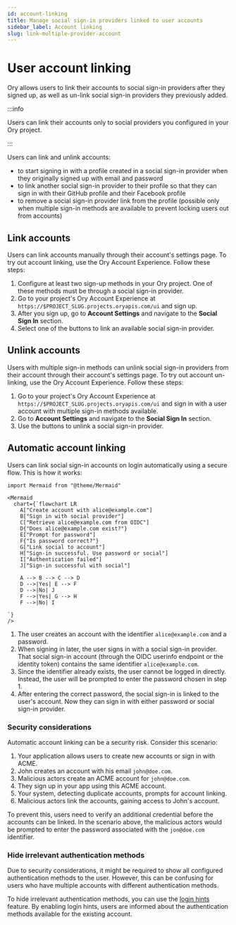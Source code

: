```yaml
---
id: account-linking
title: Manage social sign-in providers linked to user accounts
sidebar_label: Account linking
slug: link-multiple-provider-account
---
```


# User account linking

Ory allows users to link their accounts to social sign-in providers after they signed up, as well as un-link social sign-in
providers they previously added.

:::info

Users can link their accounts only to social providers you configured in your Ory project.

:::

Users can link and unlink accounts:

- to start signing in with a profile created in a social sign-in provider when they originally signed up with email and password
- to link another social sign-in provider to their profile so that they can sign in with their GitHub profile and their Facebook
  profile
- to remove a social sign-in provider link from the profile (possible only when multiple sign-in methods are available to prevent
  locking users out from accounts)

## Link accounts

Users can link accounts manually through their account's settings page. To try out account linking, use the Ory Account
Experience. Follow these steps:

1. Configure at least two sign-up methods in your Ory project. One of these methods must be through a social sign-in provider.
2. Go to your project's Ory Account Experience at `https://$PROJECT_SLUG.projects.oryapis.com/ui` and sign up.
3. After you sign up, go to **Account Settings** and navigate to the **Social Sign In** section.
4. Select one of the buttons to link an available social sign-in provider.

## Unlink accounts

Users with multiple sign-in methods can unlink social sign-in providers from their account through their account's settings page.
To try out account un-linking, use the Ory Account Experience. Follow these steps:

1. Go to your project's Ory Account Experience at `https://$PROJECT_SLUG.projects.oryapis.com/ui` and sign in with a user account
   with multiple sign-in methods available.
2. Go to **Account Settings** and navigate to the **Social Sign In** section.
3. Use the buttons to unlink a social sign-in provider.

## Automatic account linking

Users can link social sign-in accounts on login automatically using a secure flow. This is how it works:

```mdx-code-block
import Mermaid from "@theme/Mermaid"

<Mermaid
  chart={`flowchart LR
    A["Create account with alice@example.com"]
    B["Sign in with social provider"]
    C["Retrieve alice@example.com from OIDC"]
    D{"Does alice@example.com exist?"}
    E["Prompt for password"]
    F{"Is password correct?"}
    G["Link social to account"]
    H["Sign-in successful. Use password or social"]
    I["Authentication failed"]
    J["Sign-in successful with social"]

    A --> B --> C --> D
    D -->|Yes| E --> F
    D -->|No| J
    F -->|Yes| G --> H
    F -->|No| I

`}
/>
```

1. The user creates an account with the identifier `alice@example.com` and a password.
1. When signing in later, the user signs in with a social sign-in provider. That social sign-in account (through the OIDC userinfo
   endpoint or the identity token) contains the same identifier `alice@example.com`.
1. Since the identifier already exists, the user cannot be logged in directly. Instead, the user will be prompted to enter the
   password chosen in step 1.
1. After entering the correct password, the social sign-in is linked to the user's account. Now they can sign in with either
   password or social sign-in provider.

### Security considerations

Automatic account linking can be a security risk. Consider this scenario:

1. Your application allows users to create new accounts or sign in with ACME.
1. John creates an account with his email `john@doe.com`.
1. Malicious actors create an ACME account for `john@doe.com`.
1. They sign up in your app using this ACME account.
1. Your system, detecting duplicate accounts, prompts for account linking.
1. Malicious actors link the accounts, gaining access to John's account.

To prevent this, users need to verify an additional credential before the accounts can be linked. In the scenario above, the
malicious actors would be prompted to enter the password associated with the `jon@doe.com` identifier.

### Hide irrelevant authentication methods

Due to security considerations, it might be required to show all configured authentication methods to the user. However, this can
be confusing for users who have multiple accounts with different authentication methods.

To hide irrelevant authentication methods, you can use the [login hints](../../identities/sign-in/login-hint.mdx) feature. By
enabling login hints, users are informed about the authentication methods available for the existing account.
